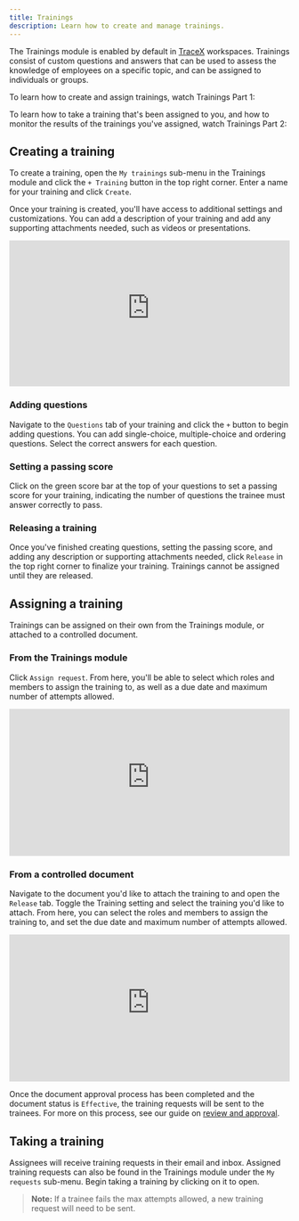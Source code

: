 ```yaml
---
title: Trainings
description: Learn how to create and manage trainings.
---
```



The Trainings module is enabled by default in [TraceX](/getting-started/introduction-tracex) workspaces. Trainings consist of custom questions and answers that can be used to assess the knowledge of employees on a specific topic, and can be assigned to individuals or groups.

To learn how to create and assign trainings, watch Trainings Part 1:

<YouTube id="5kr5bm0kyxw" posterQuality="max" />

To learn how to take a training that's been assigned to you, and how to monitor the results of the trainings you've assigned, watch Trainings Part 2:

<YouTube id="ZVbjQxlnTlI" posterQuality="max" />

## Creating a training

To create a training, open the `My trainings` sub-menu in the Trainings module and click the `+ Training` button in the top right corner. Enter a name for your training and click `Create`.

Once your training is created, you'll have access to additional settings and customizations. You can add a description of your training and add any supporting attachments needed, such as videos or presentations.

<div style="position: relative; padding-top: 52.02231520223152%;">
  <iframe
    src="https://customer-davn16od7sue0s1k.cloudflarestream.com/454ddd05180318ac37f6157ce900e052/iframe?poster=https%3A%2F%2Fcustomer-davn16od7sue0s1k.cloudflarestream.com%2F454ddd05180318ac37f6157ce900e052%2Fthumbnails%2Fthumbnail.jpg%3Ftime%3D%26height%3D600"
    loading="lazy"
    style="border: none; position: absolute; top: 0; left: 0; height: 100%; width: 100%;"
    allow="accelerometer; gyroscope; autoplay; encrypted-media; picture-in-picture;"
    allowfullscreen="true"
  ></iframe>
</div>

### Adding questions

Navigate to the `Questions` tab of your training and click the `+` button to begin adding questions. You can add single-choice, multiple-choice and ordering questions. Select the correct answers for each question.

### Setting a passing score

Click on the green score bar at the top of your questions to set a passing score for your training, indicating the number of questions the trainee must answer correctly to pass.

### Releasing a training

Once you've finished creating questions, setting the passing score, and adding any description or supporting attachments needed, click `Release` in the top right corner to finalize your training. Trainings cannot be assigned until they are released.

## Assigning a training

Trainings can be assigned on their own from the Trainings module, or attached to a controlled document.

### From the Trainings module

Click `Assign request`. From here, you'll be able to select which roles and members to assign the training to, as well as a due date and maximum number of attempts allowed.

<div style="position: relative; padding-top: 52.43393602225312%;">
  <iframe
    src="https://customer-davn16od7sue0s1k.cloudflarestream.com/72cf1de7549c35a6cf593ffc66dc3408/iframe?poster=https%3A%2F%2Fcustomer-davn16od7sue0s1k.cloudflarestream.com%2F72cf1de7549c35a6cf593ffc66dc3408%2Fthumbnails%2Fthumbnail.jpg%3Ftime%3D%26height%3D600"
    loading="lazy"
    style="border: none; position: absolute; top: 0; left: 0; height: 100%; width: 100%;"
    allow="accelerometer; gyroscope; autoplay; encrypted-media; picture-in-picture;"
    allowfullscreen="true"
  ></iframe>
</div>

### From a controlled document

Navigate to the document you'd like to attach the training to and open the `Release` tab. Toggle the Training setting and select the training you'd like to attach. From here, you can select the roles and members to assign the training to, and set the due date and maximum number of attempts allowed.

<div style="position: relative; padding-top: 52.43393602225312%;">
  <iframe
    src="https://customer-davn16od7sue0s1k.cloudflarestream.com/28742e50e513968ba60c36cd82562feb/iframe?poster=https%3A%2F%2Fcustomer-davn16od7sue0s1k.cloudflarestream.com%2F28742e50e513968ba60c36cd82562feb%2Fthumbnails%2Fthumbnail.jpg%3Ftime%3D%26height%3D600"
    loading="lazy"
    style="border: none; position: absolute; top: 0; left: 0; height: 100%; width: 100%;"
    allow="accelerometer; gyroscope; autoplay; encrypted-media; picture-in-picture;"
    allowfullscreen="true"
  ></iframe>
</div>

Once the document approval process has been completed and the document status is `Effective`, the training requests will be sent to the trainees. For more on this process, see our guide on [review and approval](/controlled-documents/review-approval).

## Taking a training

Assignees will receive training requests in their email and inbox. Assigned training requests can also be found in the Trainings module under the `My requests` sub-menu. Begin taking a training by clicking on it to open.

> **Note:** If a trainee fails the max attempts allowed, a new training request will need to be sent.
